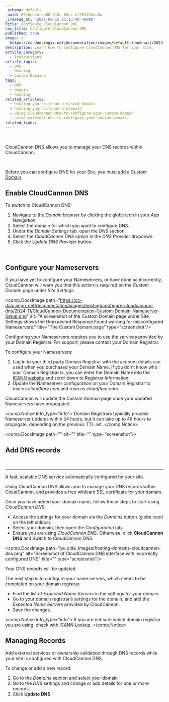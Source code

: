 ```yaml
---
_schema: default
_uuid: 65fbeba4-ea00-410c-84cc-ef701f24ac0a
_created_at: '2021-09-15 23:13:40 +0000'
title: Configure CloudCannon DNS
nav_title: Configure CloudCannon DNS
published: true
image: >-
  https://cc-dam.imgix.net/documentation/images/default-thumbnail/2023-Q4/CloudCannon-Documentation-Thumbnail.png
description: Learn how to configure CloudCannon DNS for your Site.
article_category:
  - Instructions
article_topic:
  - DNS
  - Hosting
  - Custom Domains
tags:
  - DNS
  - domain
  - hosting
related_articles:
  - hosting-your-site-on-a-custom-domain
  - hosting-your-site-on-a-subpath
  - using-cloudcannon-dns-to-configure-your-custom-domain
  - using-external-dns-to-configure-your-custom-domain
related_links:
---
```

&nbsp;

CloudCannon DNS allows you to manage your DNS records within CloudCannon.

&nbsp;

Before you can configure DNS for your Site, you must [add a Custom Domain](/documentation/articles/add-a-custom-domain/).

## Enable CloudCannon DNS

To switch to CloudCannon DNS:

1. Navigate to the *Domain browser* by clicking the globe icon in your *App Navigation*.
2. Select the domain for which you want to configure DNS.
3. Under the *Domain Settings* tab, open the *DNS* section.
4. Select the *CloudCannon DNS* option in the *DNS Provider* dropdown.
5. Click the *Update DNS Provider* button.

&nbsp;

## Configure your Nameservers

If you have yet to configure your Nameservers, or have done so incorrectly, CloudCannon will warn you that this action is required on the *Custom Domain* page under *Site Settings*.

<comp.DocsImage path="https://cc-dam.imgix.net/documentation/images/hosting/configure-cloudcannon-dns/2024-11/CloudCannon-Documentation-Custom-Domain-Nameserver-Setup.png" alt="A screenshot of the Custom Domain page under Site Settings shows the Unexpected Response Found warning for misconfigured Nameservers." title="The Custom Domain page" type="screenshot"/>

Configuring your Nameservers requires you to use the services provided by your Domain Registrar. For support, please contact your Domain Registrar.

To configure your Nameservers:

1. Log in to your third party Domain Registrar with the account details use used when you purchased your Domain Name. If you don't know who your Domain Registrar is, you can enter the Domain Name into the [ICANN website](https://lookup.icann.org/en/lookup) and scroll down to Registrar Information.
2. Update the Nameserver configuration on your Domain Registrar to *asa.ns.cloudflare.com* and *roan.ns.cloudflare.com*.

CloudCannon will update the *Custom Domain* page once your updated Nameservers have propogated.

<comp.Notice info_type="info">
  Domain Registrars typically process Nameserver updates within 24 hours, but it can take up to 48 hours to propagate, depending on the previous TTL set.
</comp.Notice>

<comp.DocsImage path="" alt="" title="" type="screenshot"/>

## Add DNS records

&nbsp;

---

A fast, scalable DNS service automatically configured for your site.

Using CloudCannon DNS allows you to manage your DNS records within CloudCannon, and provides a free wildcard SSL certificate for your domain.

Once you have added your domain name, follow these steps to start using *CloudCannon DNS*:

* Access the settings for your domain via the *Domains* button (globe icon) on the left sidebar.
* Select your domain, then open the *Configuration* tab.
* Ensure you are using *CloudCannon DNS*. Otherwise, click **CloudCannon DNS** and *Switch to CloudCannon DNS*.

<comp.DocsImage path="ye_olde_images/hosting-domains-cloudcannon-dns.png" alt="Screenshot of CloudCannon DNS interface with incorrectly configured DNS" title="" type="screenshot"/>

Your DNS records will be updated.

The next step is to configure your name servers, which needs to be completed on your domain registrar.

* Find the list of *Expected Name Servers* in the settings for your domain.
* Go to your domain registrar’s settings for the domain, and add the *Expected Name Servers* provided by CloudCannon.
* Save the changes.

<comp.Notice info_type="info">
  If you are not sure which domain registrar you are using, check with ICANN Lookup.
</comp.Notice>

## Managing Records

Add external services or ownership validation through DNS records while your site is configured with CloudCannon DNS.

To change or add a new record:

1. Go to the *Domains* section and select your domain
2. Go to the *DNS* settings and change or add details for one or more records
3. Click **Update DNS**
